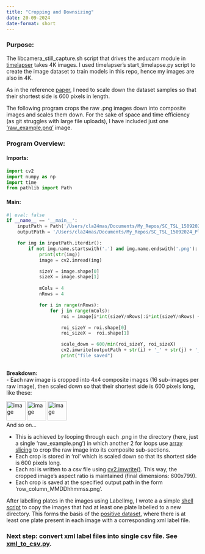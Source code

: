 ```yaml
---
title: "Cropping and Downsizing"
date: 20-09-2024
date-format: short
---
```

### Purpose:
The libcamera_still_capture.sh script that drives the arducam module in [timelapser](https://github.com/SamuelClucas/SC_TSL_09092024_timelapser) takes 4K images. I used timelapser's start_timelapse.py script to create the image dataset to train models in this repo, hence my images are also in 4K. \

As in the reference [paper](https://arxiv.org/pdf/1506.01497), I need to scale down the dataset samples so that their shortest side is 600 pixels in length. \

The following program crops the raw .png images down into composite images and scales them down. For the sake of space and time efficiency (as git struggles with large file uploads), I have included just one ['raw_example.png'](images/raw_example.png) image. \

### Program Overview:

#### Imports:
```python
import cv2
import numpy as np
import time
from pathlib import Path
```


#### Main:
```python
#| eval: false
if __name__ == '__main__':
    inputPath = Path('/Users/cla24mas/Documents/My_Repos/SC_TSL_15092024_Plate_Detect/train/images/raw_example/')
    outputPath = '/Users/cla24mas/Documents/My_Repos/SC_TSL_15092024_Plate_Detect/train/images/raw_example/downsized/'

    for img in inputPath.iterdir():
        if not img.name.startswith('.') and img.name.endswith('.png'):
            print(str(img))
            image = cv2.imread(img)

            sizeY = image.shape[0]
            sizeX = image.shape[1]
            
            mCols = 4
            nRows = 4

            for i in range(nRows):
                for j in range(mCols):
                    roi = image[i*int(sizeY/nRows):i*int(sizeY/nRows) + int(sizeY/nRows) , j*int(sizeX/mCols):j*int(sizeX/mCols) + int(sizeX/mCols)]

                    roi_sizeY = roi.shape[0]
                    roi_sizeX =  roi.shape[1]

                    scale_down = 600/min(roi_sizeY, roi_sizeX)
                    cv2.imwrite(outputPath + str(i) + '_' + str(j) + '_' + img.name, cv2.resize(roi, None, fx = scale_down, fy = scale_down, interpolation = cv2.INTER_LINEAR))
                    print("file saved")
                
```

**Breakdown:** \
- Each raw image is cropped into 4x4 composite images (16 sub-images per raw image), then scaled down so that their shortest side is 600 pixels long, like these:

![image](images/downsized/0_0_raw_example.png){width=50}
![image](images/downsized/0_1_raw_example.png){width=50}
![image](images/downsized/0_2_raw_example.png){width=50} \
And so on... \

- This is achieved by looping through each .png in the directory (here, just a single 'raw_example.png') in which another 2 for loops use [array slicing](https://www.w3schools.com/python/numpy/numpy_array_slicing.asp) to crop the raw image into its composite sub-sections. 
- Each crop is stored in 'roi' which is scaled down so that its shortest side is 600 pixels long.
- Each roi is written to a csv file using [cv2.imwrite()](https://www.geeksforgeeks.org/python-opencv-cv2-imwrite-method/). This way, the cropped image's aspect ratio is maintained (final dimensions: 600x799).
- Each crop is saved at the specified output path in the form 'row_column_MMDDhhmmss.png'.

After labelling plates in the images using LabelImg, I wrote a a simple [shell script](delete_unlabelled.sh) to copy the images that had at least one plate labelled to a new directory. This forms the basis of the [positive dataset](../../../train/images/positives), where there is at least one plate present in each image with a corresponding xml label file.

### Next step: convert xml label files into single csv file. See [xml_to_csv.py](xml_to_csv.md).
